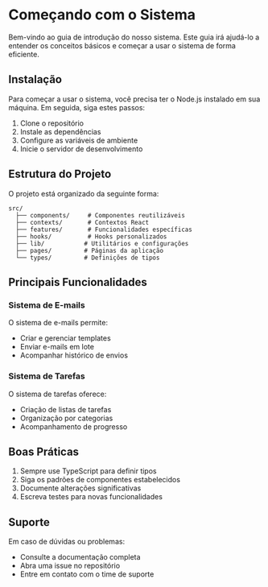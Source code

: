 # Começando com o Sistema

Bem-vindo ao guia de introdução do nosso sistema. Este guia irá ajudá-lo a entender os conceitos básicos e começar a usar o sistema de forma eficiente.

## Instalação

Para começar a usar o sistema, você precisa ter o Node.js instalado em sua máquina. Em seguida, siga estes passos:

1. Clone o repositório
2. Instale as dependências
3. Configure as variáveis de ambiente
4. Inicie o servidor de desenvolvimento

## Estrutura do Projeto

O projeto está organizado da seguinte forma:

```
src/
  ├── components/     # Componentes reutilizáveis
  ├── contexts/       # Contextos React
  ├── features/       # Funcionalidades específicas
  ├── hooks/          # Hooks personalizados
  ├── lib/           # Utilitários e configurações
  ├── pages/         # Páginas da aplicação
  └── types/         # Definições de tipos
```

## Principais Funcionalidades

### Sistema de E-mails

O sistema de e-mails permite:
- Criar e gerenciar templates
- Enviar e-mails em lote
- Acompanhar histórico de envios

### Sistema de Tarefas

O sistema de tarefas oferece:
- Criação de listas de tarefas
- Organização por categorias
- Acompanhamento de progresso

## Boas Práticas

1. Sempre use TypeScript para definir tipos
2. Siga os padrões de componentes estabelecidos
3. Documente alterações significativas
4. Escreva testes para novas funcionalidades

## Suporte

Em caso de dúvidas ou problemas:
- Consulte a documentação completa
- Abra uma issue no repositório
- Entre em contato com o time de suporte